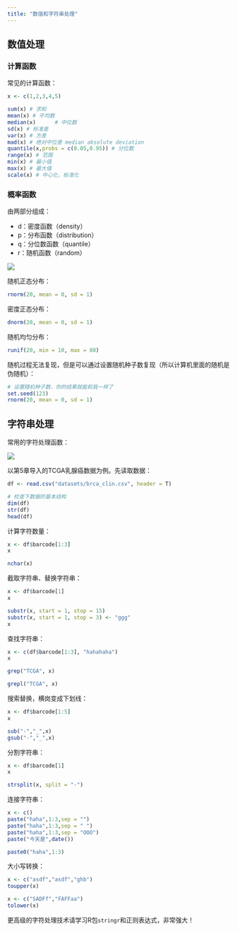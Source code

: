 ```yaml
---
title: "数值和字符串处理"
---
```


## 数值处理

### 计算函数

常见的计算函数：

```r
x <- c(1,2,3,4,5)

sum(x) # 求和
mean(x) # 平均数
median(x)      # 中位数
sd(x) # 标准差
var(x) # 方差
mad(x) # 绝对中位差 median absolute deviation
quantile(x,probs = c(0.05,0.95)) # 分位数
range(x) # 范围
min(x) # 最小值
max(x) # 最大值
scale(x) # 中心化，标准化
```

### 概率函数

由两部分组成：

- d：密度函数（density）
- p：分布函数（distribution）
- q：分位数函数（quantile）
- r：随机函数（random）

![](figs/PixPin_2024-07-27_10-42-44.png)

随机正态分布：

```r
rnorm(20, mean = 0, sd = 1)
```

密度正态分布：

```r
dnorm(20, mean = 0, sd = 1)
```

随机均匀分布：

```r
runif(20, min = 10, max = 80)
```

随机过程无法复现，但是可以通过设置随机种子数复现（所以计算机里面的随机是伪随机）：

```r
# 设置随机种子数，你的结果就能和我一样了
set.seed(123)
rnorm(20, mean = 0, sd = 1)
```

## 字符串处理

常用的字符处理函数：

![](figs/PixPin_2024-08-01_19-21-17.png)

以第5章导入的TCGA乳腺癌数据为例。先读取数据：

```r
df <- read.csv("datasets/brca_clin.csv", header = T)

# 检查下数据的基本结构
dim(df)
str(df)
head(df)
```

计算字符数量：

```r
x <- df$barcode[1:3]
x

nchar(x)
```

截取字符串、替换字符串：

```r
x <- df$barcode[1]
x

substr(x, start = 1, stop = 15)
substr(x, start = 1, stop = 3) <- "ggg"
x
```

查找字符串：

```r
x <- c(df$barcode[1:3], "hahahaha")
x

grep("TCGA", x)

grepl("TCGA", x)
```

搜索替换，横岗变成下划线：

```r
x <- df$barcode[1:5]
x

sub("-","_",x)
gsub("-","_",x)
```

分割字符串：

```r
x <- df$barcode[1]
x

strsplit(x, split = "-")
```

连接字符串：

```r
x <- c()
paste("haha",1:3,sep = "")
paste("haha",1:3,sep = " ")
paste("haha",1:3,sep = "OOO")
paste("今天是",date())

paste0("haha",1:3)
```

大小写转换：

```r
x <- c("asdf","asdf","ghb")
toupper(x)

x <- c("SADFf","FAFFaa")
tolower(x)
```

:::{.callout-note}
更高级的字符处理技术请学习R包`stringr`和正则表达式，非常强大！
:::
